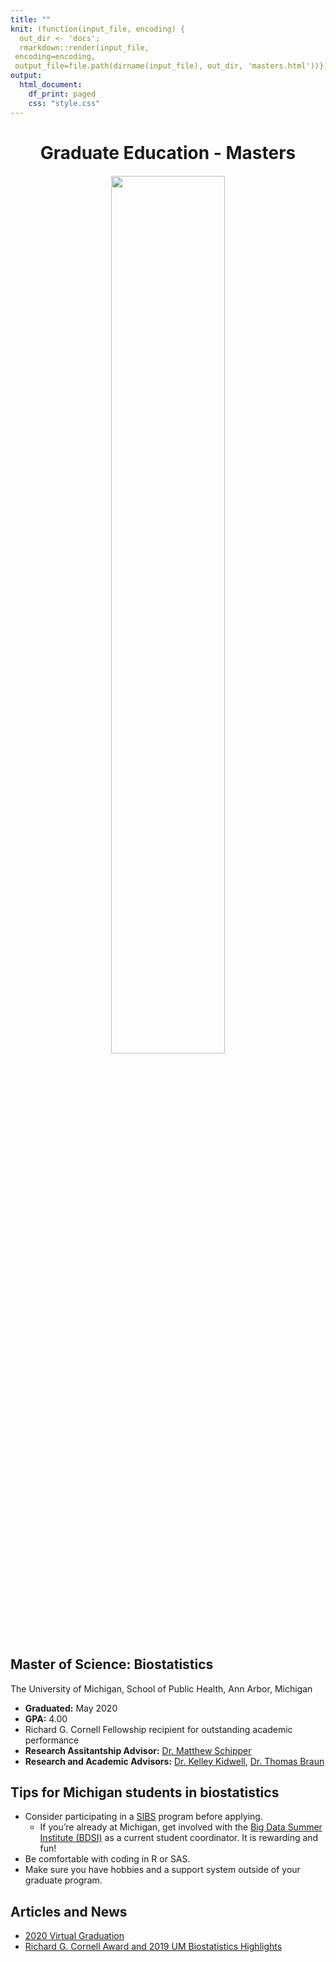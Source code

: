 ```yaml
---
title: ""
knit: (function(input_file, encoding) {
  out_dir <- 'docs';
  rmarkdown::render(input_file,
 encoding=encoding,
 output_file=file.path(dirname(input_file), out_dir, 'masters.html'))})
output:
  html_document:
    df_print: paged
    css: "style.css"
---
```


<center> <h1>Graduate Education - Masters</h1> </center>

</div>
<div style="margin-bottom:20px;">
</div>

<center>
<img src="sph.png" style="width:60%">
</center>

</div>
<div style="margin-bottom:20px;">
</div>

## Master of Science: Biostatistics
The University of Michigan, School of Public Health, Ann Arbor, Michigan

- **Graduated:** May 2020    
- **GPA:** 4.00
- Richard G. Cornell Fellowship recipient for outstanding academic performance
- **Research Assitantship Advisor:** [Dr. Matthew Schipper](https://sph.umich.edu/faculty-profiles/schipper-matthew.html)  
- **Research and Academic Advisors:** [Dr. Kelley Kidwell](https://sph.umich.edu/faculty-profiles/kidwell-kelley.html), [Dr. Thomas Braun](https://sph.umich.edu/faculty-profiles/braun-thomas.html) 

</div>
<div style="margin-bottom:20px;">
</div>

## Tips for Michigan students in biostatistics

- Consider participating in a [SIBS](https://www.nhlbi.nih.gov/node-general/summer-institute-biostatistics) program before applying.   
    + If you're already at Michigan, get involved with the [Big Data Summer Institute (BDSI)](https://sph.umich.edu/bdsi/) as a current student coordinator. It is rewarding and fun!   
- Be comfortable with coding in R or SAS.     
- Make sure you have hobbies and a support system outside of your graduate program.   

## Articles and News

- [2020 Virtual Graduation](https://www.youtube.com/watch?v=uyh54EVLMi4&feature=youtu.be&fbclid=IwAR0QLGLehr4JZBGLnGzj82nu5Lmm3n39NIK2tdqHUQHhFCd0UAyUR5F1dpQ)   
- [Richard G. Cornell Award and 2019 UM Biostatistics Highlights](https://sph.umich.edu/biostat/biostat_2019review.html?fbclid=IwAR1-8CeuFy11hGwy5ZcSNtBDLqSTwUnp4yqU8UzaQn5C3E_7BLHH_ramunw)
